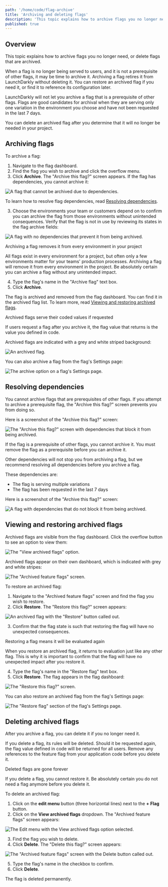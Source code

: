 ```yaml
---
path: '/home/code/flag-archive'
title: 'Archiving and deleting flags'
description: 'This topic explains how to archive flags you no longer need, or delete flags that are archived. Archiving a flag retires it from LaunchDarkly without deleting it. You can restore an archived flag, or delete it after you determine that it will no longer be needed in your project.'
published: true
---
```


## Overview

This topic explains how to archive flags you no longer need, or delete flags that are archived.

When a flag is no longer being served to users, and it is not a prerequisite of other flags, it may be time to archive it. Archiving a flag retires it from LaunchDarkly without deleting it. You can restore an archived flag if you need it, or find it to reference its configuration later.

LaunchDarkly will not let you archive a flag that is a prerequisite of other flags. Flags are good candidates for archival when they are serving only one variation in the environment you choose and have not been requested in the last 7 days.

You can delete an archived flag after you determine that it will no longer be needed in your project.

## Archiving flags

To archive a flag:

1. Navigate to the flag dashboard.
2. Find the flag you wish to archive and click the overflow menu.
3. Click **Archive**. The "Archive this flag?" screen appears. If the flag has dependencies, you cannot archive it:

![A flag that cannot be archived due to dependencies.](flag-cannot-archive.png)

To learn how to resolve flag dependencies, read [Resolving dependencies](#resolving-dependencies).

3. Choose the environments your team or customers depend on to confirm you can archive the flag from those environments without unintended consequences. Verify that the flag is not in use by reviewing its states in the flag archive fields:

![A flag with no dependencies that prevent it from being archived.](flag-can-archive.png)

<Callout intent="alert">
<CalloutTitle>Archiving a flag removes it from every environment in your project</CalloutTitle>
<CalloutDescription>

All flags exist in every environment for a project, but often only a few environments matter for your teams'  production processes. Archiving a flag will remove it from every environment in the project. Be absolutely certain you can archive a flag without any unintended impact.

</CalloutDescription>
</Callout>

4. Type the flag's name in the "Archive flag" text box.
5. Click **Archive**.

The flag is archived and removed from the flag dashboard. You can find it in the archived flag list. To learn more, read [Viewing and restoring archived flags](#viewing-and-restoring-archived-flags).

<Callout intent="info">
<CalloutTitle>Archived flags serve their coded values if requested</CalloutTitle>
<CalloutDescription>

If users request a flag after you archive it, the flag value that returns is the value you defined in code.

</CalloutDescription>
</Callout>

Archived flags are indicated with a grey and white striped background:

![An archived flag.](flag-archived.png)


You can also archive a flag from the flag's Settings page:

![The archive option on a flag's Settings page.](flag-settings-archive.png)

## Resolving dependencies

You cannot archive flags that are prerequisites of other flags. If you attempt to archive a prerequisite flag, the "Archive this flag?" screen prevents you from doing so.

Here is a screenshot of the "Archive this flag?" screen:

![The "Archive this flag?" screen with dependencies that block it from being archived.](flag-cannot-archive.png)

If the flag is a prerequisite of other flags, you cannot archive it. You must remove the flag as a prerequisite before you can archive it.

Other dependencies will not stop you from archiving a flag, but we recommend resolving all dependencies before you archive a flag.

These dependencies are:

- The flag is serving multiple variations
- The flag has been requested in the last 7 days

Here is a screenshot of the "Archive this flag?" screen:

![A flag with dependencies that do not block it from being archived.](flag-archive-mixed-dependencies.png)

## Viewing and restoring archived flags

Archived flags are visible from the flag dashboard. Click the overflow button to see an option to view them:

![The "View archived flags" option.](flag-compare-archive-menu.png)


Archived flags appear on their own dashboard, which is indicated with grey and white stripes:

![The "Archived feature flags" screen.](flag-archived.png)


To restore an archived flag:

1. Navigate to the "Archived feature flags" screen and find the flag you wish to restore.
2. Click **Restore**. The "Restore this flag?" screen appears:

![An archived flag with the "Restore" button called out.](flag-archive-restore-callout.png)


3. Confirm that the flag state is such that restoring the flag will have no unexpected consequences.

<Callout intent="info">
<CalloutTitle>Restoring a flag means it will be evaluated again</CalloutTitle>
<CalloutDescription>

When you restore an archived flag, it returns to evaluation just like any other flag. This is why it is important to confirm that the flag will have no unexpected impact after you restore it.

</CalloutDescription>
</Callout>

4. Type the flag's name in the "Restore flag" text box.
5. Click **Restore**. The flag appears in the flag dashboard:

![The "Restore this flag?" screen.](flag-archive-restore-confirm.png)


You can also restore an archived flag from the flag's Settings page:

![The "Restore flag" section of the flag's Settings page.](flag-settings-restore.png)


## Deleting archived flags

After you archive a flag, you can delete it if you no longer need it.

If you delete a flag, its rules will be deleted. Should it be requested again, the flag value defined in code will be returned for all users. Remove any references to the feature flag from your application code before you delete it.

<Callout intent="alert">
<CalloutTitle>Deleted flags are gone forever</CalloutTitle>
<CalloutDescription>

If you delete a flag, you cannot restore it. Be absolutely certain you do not need a flag anymore before you delete it.

</CalloutDescription>
</Callout>

To delete an archived flag:

1. Click on the **edit menu** button (three horizontal lines) next to the **+ Flag** button.
2. Click on the **View archived flags** dropdown. The "Archived feature flags" screen appears:

![The Edit menu with the **View archived flags** option selected.](flag-compare-archive-menu.png)

3. Find the flag you wish to delete.
4. Click **Delete**. The "Delete this flag?" screen appears:

![The "Archived feature flags" screen with the Delete button called out.](flag-archive-restore-callout.png)


5. Type the flag's name in the checkbox to confirm.
6. Click **Delete**.

The flag is deleted permanently.
